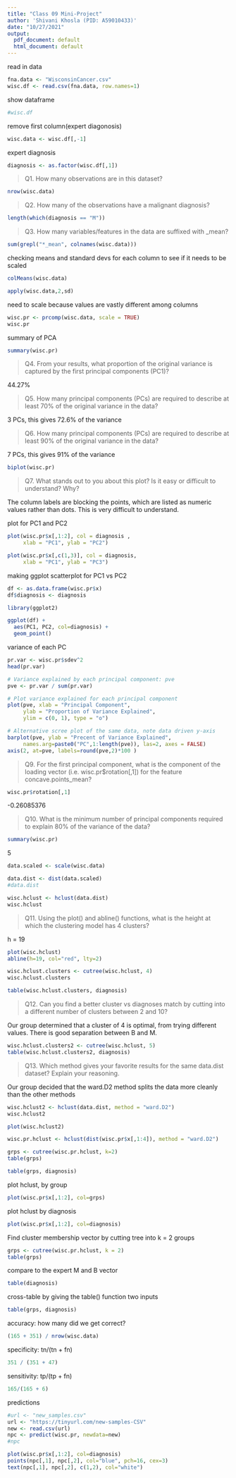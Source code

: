 ```yaml
---
title: "Class 09 Mini-Project"
author: 'Shivani Khosla (PID: A59010433)'
date: "10/27/2021"
output:
  pdf_document: default
  html_document: default
---
```


read in data
```r
fna.data <- "WisconsinCancer.csv"
wisc.df <- read.csv(fna.data, row.names=1)
```

show dataframe
```r
#wisc.df
```

remove first column(expert diagonosis)
```r
wisc.data <- wisc.df[,-1]
```

expert diagnosis
```r
diagnosis <- as.factor(wisc.df[,1])
```

> Q1. How many observations are in this dataset?

```r
nrow(wisc.data)
```

> Q2. How many of the observations have a malignant diagnosis?

```r
length(which(diagnosis == "M"))
```

> Q3. How many variables/features in the data are suffixed with _mean?

```r
sum(grepl("*_mean", colnames(wisc.data)))
```

checking means and standard devs for each column to see if it needs to be scaled
```r
colMeans(wisc.data)

apply(wisc.data,2,sd)
```
need to scale because values are vastly different among columns
```r
wisc.pr <- prcomp(wisc.data, scale = TRUE)
wisc.pr
```
summary of PCA
```r
summary(wisc.pr)
```
> Q4. From your results, what proportion of the original variance is captured by the first principal components (PC1)?

44.27%

> Q5. How many principal components (PCs) are required to describe at least 70% of the original variance in the data?

3 PCs, this gives 72.6% of the variance 

> Q6. How many principal components (PCs) are required to describe at least 90% of the original variance in the data?

7 PCs, this gives 91% of the variance

```r
biplot(wisc.pr)
```
> Q7. What stands out to you about this plot? Is it easy or difficult to understand? Why?

The column labels are blocking the points, which are listed as numeric values rather than dots. This is very difficult to understand. 

plot for PC1 and PC2
```r
plot(wisc.pr$x[,1:2], col = diagnosis , 
     xlab = "PC1", ylab = "PC2")
```

```r
plot(wisc.pr$x[,c(1,3)], col = diagnosis, 
     xlab = "PC1", ylab = "PC3")
```

making ggplot scatterplot for PC1 vs PC2 

```r
df <- as.data.frame(wisc.pr$x)
df$diagnosis <- diagnosis

library(ggplot2)

ggplot(df) + 
  aes(PC1, PC2, col=diagnosis) + 
  geom_point()
```

variance of each PC

```r
pr.var <- wisc.pr$sdev^2
head(pr.var)
```

```r
# Variance explained by each principal component: pve
pve <- pr.var / sum(pr.var)

# Plot variance explained for each principal component
plot(pve, xlab = "Principal Component", 
     ylab = "Proportion of Variance Explained", 
     ylim = c(0, 1), type = "o")
```

```r
# Alternative scree plot of the same data, note data driven y-axis
barplot(pve, ylab = "Precent of Variance Explained",
     names.arg=paste0("PC",1:length(pve)), las=2, axes = FALSE)
axis(2, at=pve, labels=round(pve,2)*100 )
```

> Q9. For the first principal component, what is the component of the loading vector (i.e. wisc.pr$rotation[,1]) for the feature concave.points_mean?

```r
wisc.pr$rotation[,1]
```
 -0.26085376

> Q10. What is the minimum number of principal components required to explain 80% of the variance of the data?

```r
summary(wisc.pr)
```
5

```r
data.scaled <- scale(wisc.data)
```

```r
data.dist <- dist(data.scaled)
#data.dist
```

```r
wisc.hclust <- hclust(data.dist)
wisc.hclust

```
> Q11. Using the plot() and abline() functions, what is the height at which the clustering model has 4 clusters?

h = 19

```r
plot(wisc.hclust)
abline(h=19, col="red", lty=2)
```

```r
wisc.hclust.clusters <- cutree(wisc.hclust, 4)
wisc.hclust.clusters
```
```r
table(wisc.hclust.clusters, diagnosis)
```

> Q12. Can you find a better cluster vs diagnoses match by cutting into a different number of clusters between 2 and 10?

Our group determined that a cluster of 4 is optimal, from trying different values. There is good separation between B and M. 

```r
wisc.hclust.clusters2 <- cutree(wisc.hclust, 5)
table(wisc.hclust.clusters2, diagnosis)
```
> Q13. Which method gives your favorite results for the same data.dist dataset? Explain your reasoning.

Our group decided that the ward.D2 method splits the data more cleanly than the other methods


```r
wisc.hclust2 <- hclust(data.dist, method = "ward.D2")
wisc.hclust2

plot(wisc.hclust2)

```
```r
wisc.pr.hclust <- hclust(dist(wisc.pr$x[,1:4]), method = "ward.D2")
```

```r
grps <- cutree(wisc.pr.hclust, k=2)
table(grps)
```

```r
table(grps, diagnosis)

```
plot hclust, by group
```r
plot(wisc.pr$x[,1:2], col=grps)

```
plot hclust by diagnosis
```r
plot(wisc.pr$x[,1:2], col=diagnosis)

```
Find cluster membership vector by cutting tree into k = 2 groups

```r
grps <- cutree(wisc.pr.hclust, k = 2)
table(grps)
```

compare to the expert M and B vector

```r
table(diagnosis)
```
cross-table by giving the table() function two inputs

```r
table(grps, diagnosis)
```

accuracy: how many did we get correct?
```r
(165 + 351) / nrow(wisc.data)
```
specificity: tn/(tn + fn)

```r
351 / (351 + 47)
```
sensitivity: tp/(tp + fn)

```r
165/(165 + 6)
```
predictions
```r
#url <- "new_samples.csv"
url <- "https://tinyurl.com/new-samples-CSV"
new <- read.csv(url)
npc <- predict(wisc.pr, newdata=new)
#npc
```

```r
plot(wisc.pr$x[,1:2], col=diagnosis)
points(npc[,1], npc[,2], col="blue", pch=16, cex=3)
text(npc[,1], npc[,2], c(1,2), col="white")
```

